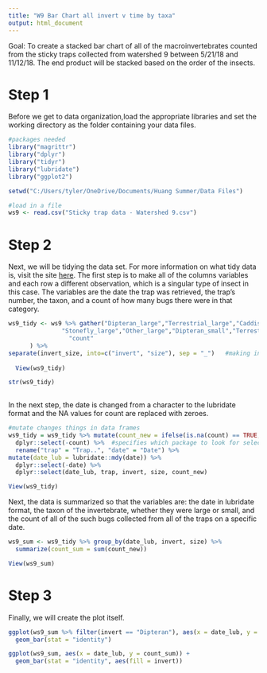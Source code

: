 ---
title: "W9 Bar Chart all invert v time by taxa"
output: html_document
---
Goal: To create a stacked bar chart of all of the macroinvertebrates counted from the sticky traps collected from watershed 9 between 5/21/18 and 11/12/18. The end product will be stacked based on the order of the insects. 

# Step 1

Before we get to data organization,load the appropriate libraries and set the working directory as the folder containing your data files. 

```{r setup}

#packages needed
library("magrittr")
library("dplyr")
library("tidyr")
library("lubridate")
library("ggplot2")

setwd("C:/Users/tyler/OneDrive/Documents/Huang Summer/Data Files")

#load in a file
ws9 <- read.csv("Sticky trap data - Watershed 9.csv")
```


# Step 2

Next, we will be tidying the data set. For more information on what tidy data is, visit the site [here](https://ramnathv.github.io/pycon2014-r/explore/tidy.html). The first step is to make all of the columns variables and each row a different observation, which is a singular type of insect in this case. The variables are the date the trap was retrieved, the trap's number, the taxon, and a count of how many bugs there were in that category. 

```{r cars}
ws9_tidy <- ws9 %>% gather("Dipteran_large","Terrestrial_large","Caddisfly_large","Mayfly_large",
               "Stonefly_large","Other_large","Dipteran_small","Terrestrial_small","Other_small", key ="invert_size", value = 
                 "count"
      ) %>% 
separate(invert_size, into=c("invert", "size"), sep = "_")   #making invertebrate type and size into separate variables
  
  View(ws9_tidy)

str(ws9_tidy)
  
```

In the next step, the date is changed from a character to the lubridate format and the NA values for count are replaced with zeroes. 

```{r echo=FALSE}
#mutate changes things in data frames
ws9_tidy = ws9_tidy %>% mutate(count_new = ifelse(is.na(count) == TRUE, 0, count)) %>% 
  dplyr::select(-count) %>%  #specifies which package to look for select in
  rename("trap" = "Trap..", "date" = "Date") %>% 
mutate(date_lub = lubridate::mdy(date)) %>% 
  dplyr::select(-date) %>% 
  dplyr::select(date_lub, trap, invert, size, count_new)

View(ws9_tidy)
```

Next, the data is summarized so that the variables are: the date in lubridate format, the taxon of the invertebrate, whether they were large or small, and the count of all of the such bugs collected from all of the traps on a specific date.
```{r}

ws9_sum <- ws9_tidy %>% group_by(date_lub, invert, size) %>% 
  summarize(count_sum = sum(count_new))

View(ws9_sum)
```

# Step 3
Finally, we will create the plot itself. 

```{r }
ggplot(ws9_sum %>% filter(invert == "Dipteran"), aes(x = date_lub, y = count_sum)) +
  geom_bar(stat = "identity")

ggplot(ws9_sum, aes(x = date_lub, y = count_sum)) + 
  geom_bar(stat = "identity", aes(fill = invert))

```




